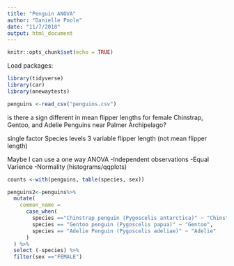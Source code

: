 ```yaml
---
title: "Penguin ANOVA"
author: "Danielle Poole"
date: "11/7/2018"
output: html_document
---
```


```r
knitr::opts_chunk$set(echo = TRUE)
```

Load packages: 
```r
library(tidyverse)
library(car)
library(onewaytests)

penguins <-read_csv("penguins.csv")
```

is there a sign different in mean flipper lengths for female Chinstrap, Gentoo, and Adelie Penguins near Palmer Archipelago?

single factor Species
levels 3 
variable flipper length (not mean flipper length)

Maybe I can use a one way ANOVA
-Independent observations 
-Equal Varience
-Normality (histograms/qqplots)

```r
counts <-with(penguins, table(species, sex))

penguins2<-penguins%>%
  mutate(
    common_name =
      case_when(
        species =="Chinstrap penguin (Pygoscelis antarctica)" ~ "Chinstrap",
        species == "Gentoo penguin (Pygoscelis papua)" ~ "Gentoo",
        species == "Adelie Penguin (Pygoscelis adeliae)" ~ "Adelie"
      )
  ) %>%
  select (-species) %>%
  filter(sex =="FEMALE")

```


